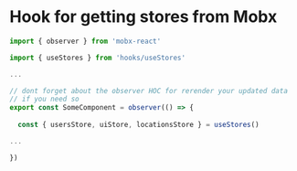 
<Meta title="hooks/useStores" />


# Hook for getting stores from Mobx

```typescript jsx
import { observer } from 'mobx-react'

import { useStores } from 'hooks/useStores'

...

// dont forget about the observer HOC for rerender your updated data
// if you need so
export const SomeComponent = observer(() => {
  
  const { usersStore, uiStore, locationsStore } = useStores()

...

})
```
